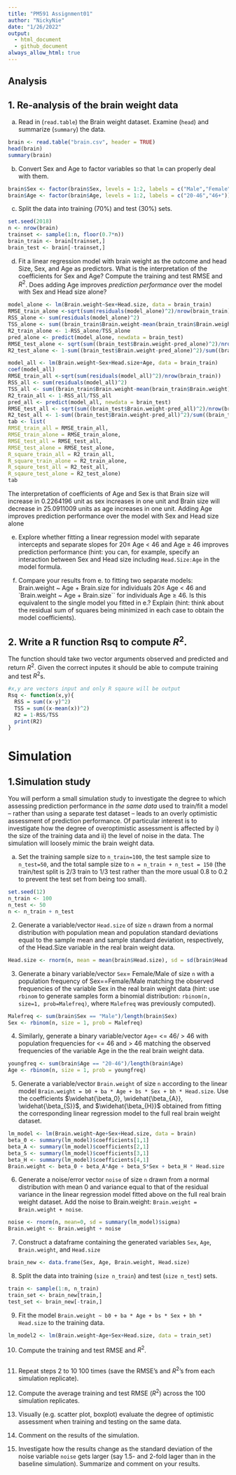 ```yaml
---
title: "PM591 Assignment01"
author: "NickyNie"
date: "1/26/2022"
output: 
  - html_document
  - github_document
always_allow_html: true
---
```


## Analysis
## 1. Re-analysis of the brain weight data
a. Read in (``read.table``) the Brain weight dataset. Examine (``head``) and summarize (``summary``) the data.
```r
brain <- read.table("brain.csv", header = TRUE)
head(brain)
summary(brain)
```

b. Convert Sex and Age to factor variables so that ``lm`` can properly deal with them.
```r
brain$Sex <- factor(brain$Sex, levels = 1:2, labels = c("Male","Female"))
brain$Age <- factor(brain$Age, levels = 1:2, labels = c("20-46","46+"))
```


c. Split the data into training (70%) and test (30%) sets.
```r
set.seed(2018)
n <- nrow(brain)
trainset <- sample(1:n, floor(0.7*n))
brain_train <- brain[trainset,]
brain_test <- brain[-trainset,]
```

d. Fit a linear regression model with brain weight as the outcome and head Size, Sex, and Age as predictors. What is the interpretation of the coefficients for Sex and Age? Compute the training and test RMSE and $R^2$. Does adding Age improves *prediction performance* over the model with Sex and Head size alone?

```r
model_alone <- lm(Brain.weight~Sex+Head.size, data = brain_train)
RMSE_train_alone <-sqrt(sum(residuals(model_alone)^2)/nrow(brain_train))
RSS_alone <- sum(residuals(model_alone)^2)
TSS_alone <- sum((brain_train$Brain.weight-mean(brain_train$Brain.weight))^2)
R2_train_alone <- 1-RSS_alone/TSS_alone
pred_alone <- predict(model_alone, newdata = brain_test)
RMSE_test_alone <- sqrt(sum((brain_test$Brain.weight-pred_alone)^2)/nrow(brain_test))
R2_test_alone <- 1-sum((brain_test$Brain.weight-pred_alone)^2)/sum((brain_test$Brain.weight-mean(brain_test$Brain.weight))^2)
```

```r
model_all <- lm(Brain.weight~Sex+Head.size+Age, data = brain_train)
coef(model_all)
RMSE_train_all <-sqrt(sum(residuals(model_all)^2)/nrow(brain_train))
RSS_all <- sum(residuals(model_all)^2)
TSS_all <- sum((brain_train$Brain.weight-mean(brain_train$Brain.weight))^2)
R2_train_all <- 1-RSS_all/TSS_all
pred_all <- predict(model_all, newdata = brain_test)
RMSE_test_all <- sqrt(sum((brain_test$Brain.weight-pred_all)^2)/nrow(brain_test))
R2_test_all <- 1-sum((brain_test$Brain.weight-pred_all)^2)/sum((brain_test$Brain.weight-mean(brain_test$Brain.weight))^2)
tab <- list(
RMSE_train_all = RMSE_train_all,
RMSE_train_alone = RMSE_train_alone,
RMSE_test_all = RMSE_test_all,
RMSE_test_alone = RMSE_test_alone,
R_square_train_all = R2_train_all,
R_square_train_alone = R2_train_alone,
R_sqaure_test_all = R2_test_all,
R_sqaure_test_alone = R2_test_alone)
tab
```
The interpretation of coefficients of Age and Sex is that Brain size will increase in 0.2264196 unit as sex increases in one unit and Brain size will decrease in 25.0911009 units as age increases in one unit.
Adding Age improves prediction performance over the model with Sex and Head size alone

e. Explore whether fitting a linear regression model with separate intercepts and separate slopes for $20 \le$ Age $<$ 46 and Age $\ge$ 46 improves prediction performance (hint: you can, for example, specify an interaction between Sex and Head size including `` Head.Size:Age`` in the model formula.

f. Compare your results from e. to fitting two separate models: Brain.weight ~ Age + Brain.size for individuals $20 \le$ Age $<$ 46 and `Brain.weight ~ Age + Brain.size`` for individuals Age $\ge$ 46. Is this equivalent to the single model you fitted in e.? Explain (hint: think about the residual sum of squares
being minimized in each case to obtain the model coefficients).

## 2. Write a R function Rsq to compute $R^2$. 
The function should take two vector arguments observed and predicted and return $R^2$. Given the correct inputes it should be able to compute training and test $R^2$s.
```r
#x,y are vectors input and only R sqaure will be output
Rsq <- function(x,y){
  RSS = sum((x-y)^2)
  TSS = sum((x-mean(x))^2)
  R2 = 1-RSS/TSS
  print(R2)
}
```


# Simulation
## 1.Simulation study
You will perform a small simulation study to investigate the degree to which assessing prediction performance in *the same data* used to train/fit a model -- rather than using a separate test dataset -- leads to an overly optimistic assessment of prediction performance. Of particular interest is to investigate how the degree of overoptimistic assessment is affected by i) the size of the training data and ii) the level of noise in the data. The simulation will loosely mimic the brain weight data.

a. Set the training sample size to ``n_train=100``, the test sample size to ``n_test=50``, and the total sample size to ``n = n_train + n_test = 150`` (the train/test split is 2/3 train to 1/3 test rather than the more usual 0.8 to 0.2 to prevent the test set from being too small).
```r
set.seed(12)
n_train <- 100
n_test <- 50
n <- n_train + n_test
```

2. Generate a variable/vector ``Head.size`` of size ``n`` drawn from a normal distribution with population mean and population standard deviations equal to the sample mean and sample standard deviation, respectively, of the Head.Size variable in the real brain weight data.
```r
Head.size <- rnorm(n, mean = mean(brain$Head.size), sd = sd(brain$Head.size))
```


3. Generate a binary variable/vector ``Sex``= Female/Male of size ``n`` with a population frequency of Sex==Female/Male matching the observed frequencies of the variable Sex in the real brain weight data (hint: use ``rbinom`` to generate samples form a binomial distribution: ``rbinom(n, size=1, prob=Malefreq)``, where ``Malefreq`` was previously computed).
```r
Malefreq <- sum(brain$Sex == "Male")/length(brain$Sex)
Sex <- rbinom(n, size = 1, prob = Malefreq)
```

4. Similarly, generate a binary variable/vector ``Age``= <= 46/ > 46 with population frequencies for <= 46 and > 46 matching the observed frequencies of the variable Age in the the real brain weight data.
```r
youngfreq <- sum(brain$Age == "20-46")/length(brain$Age)
Age <- rbinom(n, size = 1, prob = youngfreq)
```


5. Generate a variable/vector ``Brain.weight`` of size ``n`` according to the linear model ``Brain.weight = b0 + ba * Age + bs * Sex + bh * Head.size``. Use the coefficients $\widehat{\beta_0}, \widehat{\beta_{A}},  \widehat{\beta_{S}}$, and $\widehat{\beta_{H}}$ obtained from fitting the corresponding linear regression model to the full real brain weight dataset. 
```r
lm_model <- lm(Brain.weight~Age+Sex+Head.size, data = brain)
beta_0 <- summary(lm_model)$coefficients[1,1]
beta_A <- summary(lm_model)$coefficients[2,1]
beta_S <- summary(lm_model)$coefficients[3,1]
beta_H <- summary(lm_model)$coefficients[4,1]
Brain.weight <- beta_0 + beta_A*Age + beta_S*Sex + beta_H * Head.size
```

6. Generate a noise/error vector ``noise`` of size ``n`` drawn from a normal distribution with mean 0 and variance equal to that of the residual variance in the linear regression model fitted above on the full real brain weight dataset. Add the noise to Brain.weight: ``Brain.weight = Brain.weight + noise``.
```r
noise <- rnorm(n, mean=0, sd = summary(lm_model)$sigma)
Brain.weight <- Brain.weight + noise
```


7. Construct a dataframe containing the generated variables ``Sex``, ``Age``, ``Brain.weight``, and ``Head.size`` 
```r
brain_new <- data.frame(Sex, Age, Brain.weight, Head.size)
```


8. Split the data into training (``size n_train``) and test (``size n_test``) sets.
```r
train <- sample(1:n, n_train)
train_set <- brain_new[train,]
test_set <- brain_new[-train,]
```


9. Fit the model ``Brain.weight ~ b0 + ba * Age + bs * Sex + bh * Head.size`` to the training data.
```r
lm_model2 <- lm(Brain.weight~Age+Sex+Head.size, data = train_set)
```


10. Compute the training and test RMSE and $R^2$.
```r

```


11. Repeat steps 2 to 10 100 times (save the RMSE's and $R^2$'s from each simulation replicate).

12. Compute the average training and test RMSE ($R^2$) across the 100 simulation replicates. 

13. Visually (e.g. scatter plot, boxplot) evaluate the degree of optimistic assessment when
training and testing on the same data.

14. Comment on the results of the simulation.

15. Investigate how the results change as the standard deviation of the noise variable ``noise`` gets larger (say 1.5- and 2-fold lager than in the baseline simulation). Summarize and comment on your results.
 




